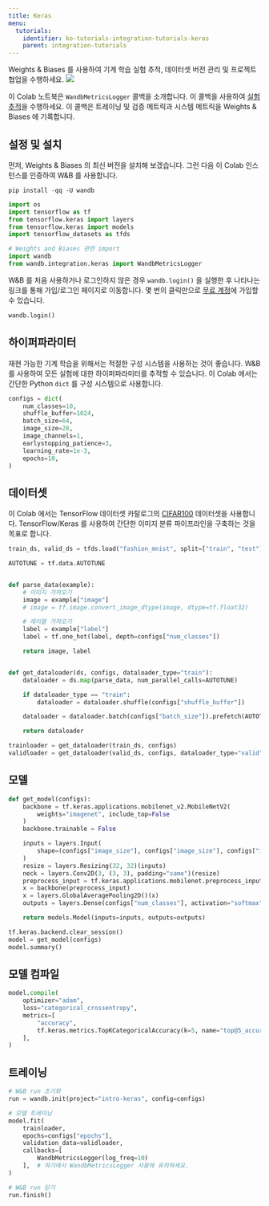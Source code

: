 ---
title: Keras
menu:
  tutorials:
    identifier: ko-tutorials-integration-tutorials-keras
    parent: integration-tutorials
---

<Card title="Try in Colab" href="https://colab.research.google.com/github/wandb/examples/blob/master/colabs/keras/Use_WandbMetricLogger_in_your_Keras_workflow.ipynb" icon="python"/>
Weights & Biases 를 사용하여 기계 학습 실험 추적, 데이터셋 버전 관리 및 프로젝트 협업을 수행하세요.

<Frame>
    <img src="/images/tutorials/huggingface-why.png"  />
</Frame>

이 Colab 노트북은 `WandbMetricsLogger` 콜백을 소개합니다. 이 콜백을 사용하여 [실험 추적](/ko/guides/models/track)을 수행하세요. 이 콜백은 트레이닝 및 검증 메트릭과 시스템 메트릭을 Weights & Biases 에 기록합니다.

## 설정 및 설치

먼저, Weights & Biases 의 최신 버전을 설치해 보겠습니다. 그런 다음 이 Colab 인스턴스를 인증하여 W&B 를 사용합니다.

```shell
pip install -qq -U wandb
```

```python
import os
import tensorflow as tf
from tensorflow.keras import layers
from tensorflow.keras import models
import tensorflow_datasets as tfds

# Weights and Biases 관련 import
import wandb
from wandb.integration.keras import WandbMetricsLogger
```

W&B 를 처음 사용하거나 로그인하지 않은 경우 `wandb.login()` 을 실행한 후 나타나는 링크를 통해 가입/로그인 페이지로 이동합니다. 몇 번의 클릭만으로 [무료 계정](https://wandb.ai/signup)에 가입할 수 있습니다.

```python
wandb.login()
```

## 하이퍼파라미터

재현 가능한 기계 학습을 위해서는 적절한 구성 시스템을 사용하는 것이 좋습니다. W&B 를 사용하여 모든 실험에 대한 하이퍼파라미터를 추적할 수 있습니다. 이 Colab 에서는 간단한 Python `dict` 를 구성 시스템으로 사용합니다.

```python
configs = dict(
    num_classes=10,
    shuffle_buffer=1024,
    batch_size=64,
    image_size=28,
    image_channels=1,
    earlystopping_patience=3,
    learning_rate=1e-3,
    epochs=10,
)
```

## 데이터셋

이 Colab 에서는 TensorFlow 데이터셋 카탈로그의 [CIFAR100](https://www.tensorflow.org/datasets/catalog/cifar100) 데이터셋을 사용합니다. TensorFlow/Keras 를 사용하여 간단한 이미지 분류 파이프라인을 구축하는 것을 목표로 합니다.

```python
train_ds, valid_ds = tfds.load("fashion_mnist", split=["train", "test"])
```

```python
AUTOTUNE = tf.data.AUTOTUNE


def parse_data(example):
    # 이미지 가져오기
    image = example["image"]
    # image = tf.image.convert_image_dtype(image, dtype=tf.float32)

    # 레이블 가져오기
    label = example["label"]
    label = tf.one_hot(label, depth=configs["num_classes"])

    return image, label


def get_dataloader(ds, configs, dataloader_type="train"):
    dataloader = ds.map(parse_data, num_parallel_calls=AUTOTUNE)

    if dataloader_type == "train":
        dataloader = dataloader.shuffle(configs["shuffle_buffer"])

    dataloader = dataloader.batch(configs["batch_size"]).prefetch(AUTOTUNE)

    return dataloader
```

```python
trainloader = get_dataloader(train_ds, configs)
validloader = get_dataloader(valid_ds, configs, dataloader_type="valid")
```

## 모델

```python
def get_model(configs):
    backbone = tf.keras.applications.mobilenet_v2.MobileNetV2(
        weights="imagenet", include_top=False
    )
    backbone.trainable = False

    inputs = layers.Input(
        shape=(configs["image_size"], configs["image_size"], configs["image_channels"])
    )
    resize = layers.Resizing(32, 32)(inputs)
    neck = layers.Conv2D(3, (3, 3), padding="same")(resize)
    preprocess_input = tf.keras.applications.mobilenet.preprocess_input(neck)
    x = backbone(preprocess_input)
    x = layers.GlobalAveragePooling2D()(x)
    outputs = layers.Dense(configs["num_classes"], activation="softmax")(x)

    return models.Model(inputs=inputs, outputs=outputs)
```

```python
tf.keras.backend.clear_session()
model = get_model(configs)
model.summary()
```

## 모델 컴파일

```python
model.compile(
    optimizer="adam",
    loss="categorical_crossentropy",
    metrics=[
        "accuracy",
        tf.keras.metrics.TopKCategoricalAccuracy(k=5, name="top@5_accuracy"),
    ],
)
```

## 트레이닝

```python
# W&B run 초기화
run = wandb.init(project="intro-keras", config=configs)

# 모델 트레이닝
model.fit(
    trainloader,
    epochs=configs["epochs"],
    validation_data=validloader,
    callbacks=[
        WandbMetricsLogger(log_freq=10)
    ],  # 여기에서 WandbMetricsLogger 사용에 유의하세요.
)

# W&B run 닫기
run.finish()
```